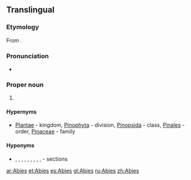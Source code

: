 {{also|abies}}
==Translingual==
{{wikipedia}}
{{wikispecies}}
===Etymology===
From {{etyl|la|mul}} {{term|abies||silver fir|lang=la}}.

===Pronunciation===
* {{a|US}} {{IPA|/ˈeɪ.biˌiz/|/ˈæ.biˌiz/|lang=mul}}

===Proper noun===
{{taxoninfl|i=1|g=f}}

# {{taxon|genus|family|Pinaceae|certain [[coniferous]] trees, the [[fir]]s}}

====Hypernyms====
* {{sense|genus}} [[Plantae]] - kingdom, [[Pinophyta]] - division, [[Pinopsida]] - class, [[Pinales]] - order, [[Pinaceae]] - family

====Hyponyms====
* {{sense|genus}} {{taxlink|Abies sect. Abies|section}}, {{taxlink|Abies sect. Amabilis|section}}, {{taxlink|Abies sect. Balsamea|section}}, {{taxlink|Abies sect. Bracteata|section}}, {{taxlink|Abies sect. Grandis|section}}, {{taxlink|Abies sect. Momi|section}}, {{taxlink|Abies sect. Nobilis|section}}, {{taxlink|Abies sect. Oiamel|section}}, {{taxlink|Abies sect. Piceaster|section}}, {{taxlink|Abies sect. Pseudopicea|section}} - sections 

[[ar:Abies]]
[[et:Abies]]
[[es:Abies]]
[[gl:Abies]]
[[ru:Abies]]
[[zh:Abies]]